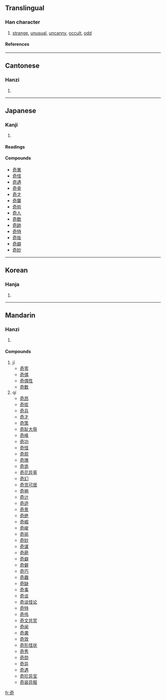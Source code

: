 {{see|竒}}

==Translingual==
===Han character===
{{Han char|rn=37|rad=大|as=05|sn=8|four=4062<sub>1</sub>|canj=大一弓口 (KMNR)}}
# [[strange]], [[unusual]], [[uncanny]], [[occult]], [[odd]]
====References====
{{Han ref|kx=0250.310|dkj=05892|dj=0510.290|hdz=10533.040|uh=5947|ud=22855|bh=A95F|bd=43359}}
----
==Cantonese==
===Hanzi===
{{yue-hanzi|jyut=|y=kei4}}
# {{defn|Cantonese}}
----
==Japanese==
===Kanji===
{{ja-kanji|grade=c|rs=大05}}
# {{defn|Japanese}} 
====Readings====
{{ja-readings|on=[[き]] (ki)|kun=[[くし]] (kushi), [[めずらしい]] (mezurashii), [[あやしい]] (ayashii)}}

====Compounds====
*[[奇異]]
*[[奇怪]]
*[[奇遇]]
*[[奇骨]]
*[[奇才]]
*[[奇襲]]
*[[奇術]]
*[[奇人]]
*[[奇数]]
*[[奇跡]]
*[[奇特]]
*[[奇抜]]
*[[奇癖]]
*[[奇妙]]
----
==Korean==
===Hanja===
{{ko-hanja|hangeul=기|rv=gi|mr=ki}}
# {{defn|Korean}}
----
==Mandarin==
===Hanzi===
{{cmn-hanzi|pin=[[jī]] (ji1), [[qí]] (qi2)|wg=chi<sup>1</sup>, ch'i<sup>2</sup>}}
# {{defn|Mandarin}}

====Compounds====
#jī
#*[[奇零]]
#*[[奇偶]]
#*[[奇偶性]]
#*[[奇数]]
#qí
#*[[奇昂]]
#*[[奇拔]]
#*[[奇兵]]
#*[[奇才]]
#*[[奇策]]
#*[[奇耻大辱]]
#*[[奇峰]]
#*[[奇功]]
#*[[奇怪]]
#*[[奇观]]
#*[[奇瑰]]
#*[[奇诡]]
#*[[奇花异草]]
#*[[奇幻]]
#*[[奇货可居]]
#*[[奇祸]]
#*[[奇计]]
#*[[奇迹]]
#*[[奇景]]
#*[[奇绝]]
#*[[奇崛]]
#*[[奇峻]]
#*[[奇丽]]
#*[[奇妙]]
#*[[奇谋]]
#*[[奇葩]]
#*[[奇癖]]
#*[[奇僻]]
#*[[奇巧]]
#*[[奇趣]]
#*[[奇缺]]
#*[[奇事]]
#*[[奇谈]]
#*[[奇谈怪论]]
#*[[奇特]]
#*[[奇伟]]
#*[[奇文共赏]]
#*[[奇闻]]
#*[[奇袭]]
#*[[奇效]]
#*[[奇形怪状]]
#*[[奇秀]]
#*[[奇勋]]
#*[[奇异]]
#*[[奇遇]]
#*[[奇珍异宝]]
#*[[奇装异服]]

[[fr:奇]]